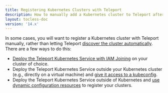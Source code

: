 ```yaml
---
title: Registering Kubernetes Clusters with Teleport
description: How to manually add a Kubernetes cluster to Teleport after creating it.
layout: tocless-doc
version: '14.x'
---
```


In some cases, you will want to register a Kubernetes cluster with Teleport
manually, rather than letting Teleport [discover the cluster
automatically](/ver/14.x/kubernetes-access/discovery). There are a few ways to do this:

- [Deploy the Teleport Kubernetes
  Service with IAM Joining](/ver/14.x/kubernetes-access/register-clusters/iam-joining) on your cluster of
  choice.
- Deploy the Teleport Kubernetes Service outside your Kubernetes cluster (e.g.,
  directly  on a virtual machine) and [give it access to a
  kubeconfig](/ver/14.x/kubernetes-access/register-clusters/static-kubeconfig).
- Deploy the Teleport Kubernetes Service outside of Kubernetes  and [use dynamic
  configuration resources](/ver/14.x/kubernetes-access/register-clusters/dynamic-registration) to
  register your clusters.
